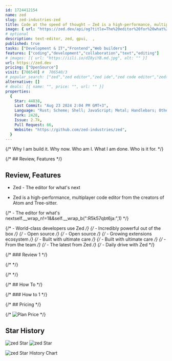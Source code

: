 ```yaml
---
id: 1724412154
name: zed
slug: zed-industries-zed
title: Code at the speed of thought – Zed is a high-performance, multiplayer code editor from the creators of Atom and Tree-sitter.
image: { url: "https://zed.dev/api/og?title=The%20editor%20for%20what%27s%20next" }
# optional
description: text-editor, zed, gpui,  ,
published: true
tasks: ["Development & IT","Frontend","Web builders"]
features: ["coding","development","collaboration","text","editing"]
# images: [{ url: "https://iili.io/dI8yiYB.md.jpg", alt: "" }]
url: https://zed.dev
pricing: ["OpenSource"]
visit: [706540] #  706540/3
# popular_search: ["zed","zed editor","zed ide","zed code editor","zed编辑器"]
alternative: []
# deals: [{ name: "", price: "", url: "" }]
properties:
  {
    Star: 44838,
    Last Commit: "Aug 23 2024 2:04 PM GMT+3",
    Language: "Rust; Scheme; Shell; JavaScript; Metal; Handlebars; Other",
    Fork: 2428,
    Issue: 2.7k,
    Pull Request: 66,
    Website: "https://github.com/zed-industries/zed",
  }
---
```


{/* Why I am build it. Why now. Who am I. What I am done. Who is it for. */}

{/* ## Review, Features */}

## Review, Features

- Zed - The editor for what's next

- Zed is a high-performance, multiplayer code editor from the creators of Atom and Tree-sitter.


{/* - The editor for what's nextself.__wrap_n!=1&&self.__wrap_b(":R5k57qbt6ja:",1) */}

{/* - World-class developers use Zed */}
{/* - Incredibly powerful out of the box */}
{/* - Open source */}
{/* - Open source */}
{/* - Growing extensions ecosystem */}
{/* - Built with ultimate care */}
{/* - Built with ultimate care */}
{/* - From the team */}
{/* - The latest from Zed */}
{/* - Daily drive with Zed */}

{/* ### Review 1 */}

{/* <DetailYoutube videoId="" startTime={0} /> */}

{/* <Twitters ids=[] /> */}

{/* ## How To */}

{/* ### How to 1 */}

{/* ## Pricing */}

{/* <Img src="" alt="Plan Price" /> */}

## Star History

![zed Star](https://img.shields.io/github/stars/zed-industries/zed?style=flat%22)
![zed Star](https://img.shields.io/github/last-commit/zed-industries/zed?style=flat%22)

![zed Star History Chart](https://api.star-history.com/svg?repos=zed-industries/zed)
